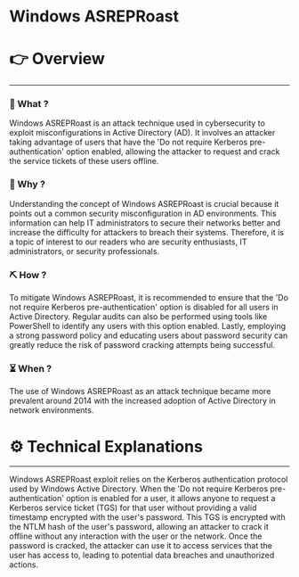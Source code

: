 # Windows ASREPRoast


# 👉 Overview

---

### 👀 What ?

Windows ASREPRoast is an attack technique used in cybersecurity to exploit misconfigurations in Active Directory (AD). It involves an attacker taking advantage of users that have the 'Do not require Kerberos pre-authentication' option enabled, allowing the attacker to request and crack the service tickets of these users offline.


### 🧐 Why ?

Understanding the concept of Windows ASREPRoast is crucial because it points out a common security misconfiguration in AD environments. This information can help IT administrators to secure their networks better and increase the difficulty for attackers to breach their systems. Therefore, it is a topic of interest to our readers who are security enthusiasts, IT administrators, or security professionals.


### ⛏️ How ?

To mitigate Windows ASREPRoast, it is recommended to ensure that the 'Do not require Kerberos pre-authentication' option is disabled for all users in Active Directory. Regular audits can also be performed using tools like PowerShell to identify any users with this option enabled. Lastly, employing a strong password policy and educating users about password security can greatly reduce the risk of password cracking attempts being successful.


### ⏳ When ?

The use of Windows ASREPRoast as an attack technique became more prevalent around 2014 with the increased adoption of Active Directory in network environments.


# ⚙️ Technical Explanations

---

Windows ASREPRoast exploit relies on the Kerberos authentication protocol used by Windows Active Directory. When the 'Do not require Kerberos pre-authentication' option is enabled for a user, it allows anyone to request a Kerberos service ticket (TGS) for that user without providing a valid timestamp encrypted with the user's password. This TGS is encrypted with the NTLM hash of the user's password, allowing an attacker to crack it offline without any interaction with the user or the network. Once the password is cracked, the attacker can use it to access services that the user has access to, leading to potential data breaches and unauthorized actions.

